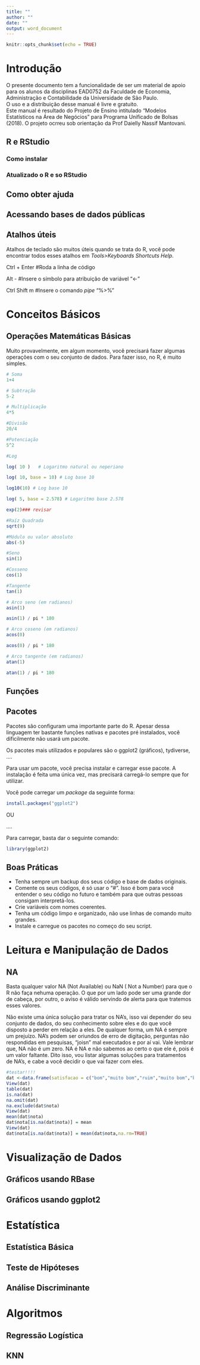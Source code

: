 ---
title: ""
author: ""
date: ""
output: word_document
---

```{r setup, include=FALSE}
knitr::opts_chunk$set(echo = TRUE)
```

# Introdução

O presente documento tem a funcionalidade de ser um material de apoio para os alunos da disciplinas EAD0752 da Faculdade de Economia, Administração e Contabilidade da Universidade de São Paulo.  
O uso e a distribuição desse manual é livre e gratuito.  
Este manual é resultado do Projeto de Ensino intitulado "Modelos Estatísticos na Área de Negócios" para  Programa Unificado de Bolsas (2018). O projeto ocrreu sob orientação da Prof Daielly Nassif Mantovani.  

## R e RStudio

### Como instalar

### Atualizado o R e so RStudio

## Como obter ajuda

## Acessando bases de dados públicas

## Atalhos úteis

Atalhos de teclado são muitos úteis quando se trata do R, você pode encontrar todos esses atalhos em *Tools>Keyboards Shortcuts Help*.

Ctrl + Enter #Roda a linha de código

Alt - #Insere o símbolo para atribuição de variável "<-"

Ctrl Shift m #Insere o comando *pipe* "%>%"

# Conceitos Básicos

## Operações Matemáticas Básicas

Muito provavelmente, em algum momento, você precisará fazer algumas operações com o seu conjunto de dados. Para fazer isso, no R, é muito simples.

```{r}
# Soma
1+4
```

```{r}
# Subtração
5-2
```

```{r}
# Multiplicação
4*5
```

```{r}
#Divisão
20/4
```

```{r}
#Potenciação
5^2
```

```{r}
#Log

log( 10 )   # Logaritmo natural ou neperiano

log( 10, base = 10) # Log base 10

log10(10) # Log base 10

log( 5, base = 2.578) # Logaritmo base 2.578

```

```{r}
exp(2)### revisar
```

```{r}
#Raíz Quadrada
sqrt(9)
```

```{r}
#Módulo ou valor absoluto
abs(-5)
```

```{r}
#Seno
sin(1)
```
```{r}
#Cosseno
cos(1)
```
```{r}
#Tangente
tan(1)
```
```{r}
# Arco seno (em radianos)
asin(1)       

asin(1) / pi * 180
```
```{r}
# Arco coseno (em radianos)
acos(0)      

acos(0) / pi * 180
```
```{r}
# Arco tangente (em radianos)
atan(1)    

atan(1) / pi * 180

```



## Funções

## Pacotes

Pacotes são configuram uma importante parte do R. Apesar dessa linguagem ter bastante funções nativas e pacotes pré instalados, você dificilmente não usará um pacote.

Os pacotes mais utilizados e populares são o ggplot2 (gráficos), tydiverse, ....

Para usar um pacote, você precisa instalar e carregar esse pacote. A instalação é feita uma única vez, mas precisará carregá-lo sempre que for utilizar.

Você pode carregar um *package* da seguinte forma:

```{r}
install.packages("ggplot2")
```
 OU 
 
 ....
 
 Para carregar, basta dar o seguinte comando:
 
```{r}
library(ggplot2)
```
 

## Boas Práticas

* Tenha sempre um backup dos seus código e base de dados originais.
* Comente os seus códigos, é só usar o "#". Isso é bom para você entender o seu código no futuro e também para que outras pessoas consigam interpretá-los.
* Crie variáveis com nomes coerentes.
* Tenha um código limpo e organizado, não use linhas de comando muito grandes.
* Instale e carregue os pacotes no começo do seu script.


# Leitura e Manipulação de Dados

## NA

Basta qualquer valor NA (Not Available) ou NaN ( Not a Number) para que o R não faça nehuma operação. O que por um lado pode ser uma grande dor de cabeça, por outro, o aviso é válido servindo de alerta para que tratemos esses valores.

Não existe uma única solução para tratar os NA's, isso vai depender do seu conjunto de dados, do seu conhecimento sobre eles e do que você disposto a perder em relação a eles. De qualquer forma, um NA é sempre um prejuízo.
NA's podem ser oriundos de erro de digitação, perguntas não respondidas em pesquisas, "joisn" mal executados e por aí vai. Vale lembrar que, NA não é um zero. NA é NA e não sabemos ao certo o que ele é, pois é um valor faltante. Dito isso, vou listar algumas soluções para tratamentos de NA's, e cabe a você decidir o que vai fazer com eles.

```{r}
#testar!!!!
dat <-data.frame(satisfacao = c("bom","muito bom","ruim","muito bom","bom","ruim","bom"),nota = c(4,5,1,NA,4,1,NA))
View(dat)
table(dat)
is.na(dat)
na.omit(dat)
na.exclude(dat$nota)
View(dat)
mean(dat$nota)
dat$nota[is.na(dat$nota)] = mean
View(dat)
dat$nota[is.na(dat$nota)] = mean(dat$nota,na.rm=TRUE)
```

# Visualização de Dados

## Gráficos usando RBase

## Gráficos usando ggplot2


# Estatística

## Estatística Básica

## Teste de Hipóteses

## Análise Discriminante

# Algoritmos

## Regressão Logística

## KNN
